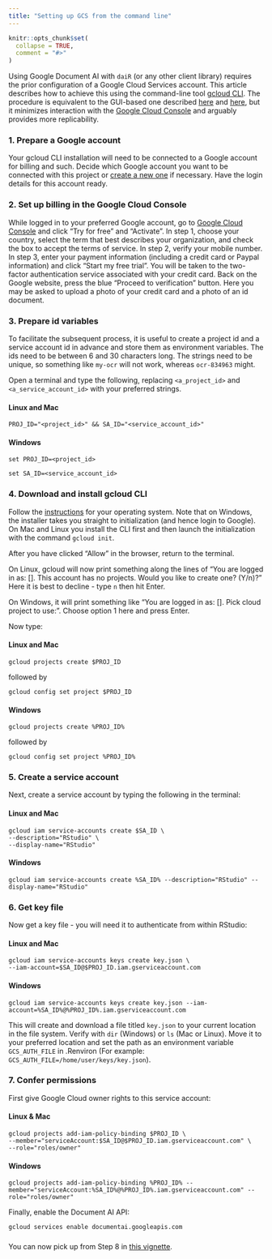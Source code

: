 ```yaml
---
title: "Setting up GCS from the command line"
---
```


```r
knitr::opts_chunk$set(
  collapse = TRUE,
  comment = "#>"
)
```

Using Google Document AI with `daiR` (or any other client library) requires the prior configuration of a Google Cloud Services account. This article describes how to achieve this using the command-line tool [gcloud CLI](https://cloud.google.com/sdk/gcloud/). The procedure is equivalent to the GUI-based one described [here](https://dair.info/articles/setting_up_google_storage.html) and [here](https://dair.info/articles/using_document_ai.html), but it minimizes interaction with the [Google Cloud Console](https://console.cloud.google.com) and arguably provides more replicability.

### 1. Prepare a Google account

Your gcloud CLI installation will need to be connected to a Google account for billing and such. Decide which Google account you want to be connected with this project or [create a new one](https://support.google.com/accounts/answer/27441?hl=en) if necessary. Have the login details for this account ready.

### 2. Set up billing in the Google Cloud Console

While logged in to your preferred Google account, go to [Google Cloud Console](https://console.cloud.google.com) and click "Try for free" and "Activate". In step 1, choose your country, select the term that best describes your organization, and check the box to accept the terms of service. In step 2, verify your mobile number. In step 3, enter your payment information (including a credit card or Paypal information) and click "Start my free trial". You will be taken to the two-factor authentication service associated with your credit card. Back on the Google website, press the blue "Proceed to verification" button. Here you may be asked to upload a photo of your credit card and a photo of an id document.

### 3. Prepare id variables

To facilitate the subsequent process, it is useful to create a project id and a service account id in advance and store them as environment variables. The ids need to be between 6 and 30 characters long. The strings need to be unique, so something like `my-ocr` will not work, whereas `ocr-834963` might. 

Open a terminal and type the following, replacing `<a_project_id>` and `<a_service_account_id>` with your preferred strings.

#### Linux and Mac 

```
PROJ_ID="<project_id>" && SA_ID="<service_account_id>"
```

#### Windows 

```
set PROJ_ID=<project_id>

set SA_ID=<service_account_id>
```

### 4. Download and install gcloud CLI

Follow the [instructions](https://cloud.google.com/sdk/docs/install) for your operating system. Note that on Windows, the installer takes you straight to initialization (and hence login to Google). On Mac and Linux you install the CLI first and then launch the initialization with the command `gcloud init`.  

After you have clicked "Allow" in the browser, return to the terminal.

On Linux, gcloud will now print something along the lines of "You are logged in as: [<YOUR_GMAIL_ADDRESS>]. This account has no projects. Would you like to create one? (Y/n)?" Here it is best to decline - type `n` then hit Enter.

On Windows, it will print something like "You are logged in as: [<YOUR_GMAIL_ADDRESS>]. Pick cloud project to use:". Choose option 1 here and press Enter. 

Now type: 

#### Linux and Mac
`gcloud projects create $PROJ_ID` 

followed by 

`gcloud config set project $PROJ_ID`

#### Windows
`gcloud projects create %PROJ_ID%`

followed by

`gcloud config set project %PROJ_ID%`

### 5. Create a service account

Next, create a service account by typing the following in the terminal:

#### Linux and Mac
```
gcloud iam service-accounts create $SA_ID \
--description="RStudio" \
--display-name="RStudio"
```

#### Windows
```
gcloud iam service-accounts create %SA_ID% --description="RStudio" --display-name="RStudio"
```

### 6. Get key file

Now get a key file - you will need it to authenticate from within RStudio:

#### Linux and Mac
```
gcloud iam service-accounts keys create key.json \
--iam-account=$SA_ID@$PROJ_ID.iam.gserviceaccount.com
```

#### Windows
```
gcloud iam service-accounts keys create key.json --iam-account=%SA_ID%@%PROJ_ID%.iam.gserviceaccount.com
```

This will create and download a file titled `key.json` to your current location in the file system. Verify with `dir` (Windows) or `ls` (Mac or Linux). Move it to your preferred location and set the path as an environment variable `GCS_AUTH_FILE` in .Renviron (For example: `GCS_AUTH_FILE=/home/user/keys/key.json`).

### 7. Confer permissions

First give Google Cloud owner rights to this service account:

#### Linux & Mac
```
gcloud projects add-iam-policy-binding $PROJ_ID \
--member="serviceAccount:$SA_ID@$PROJ_ID.iam.gserviceaccount.com" \
--role="roles/owner"
```

#### Windows 
```
gcloud projects add-iam-policy-binding %PROJ_ID% --member="serviceAccount:%SA_ID%@%PROJ_ID%.iam.gserviceaccount.com" --role="roles/owner"
```

Finally, enable the Document AI API:

`gcloud services enable documentai.googleapis.com`

###

You can now pick up from Step 8 in [this vignette](https://dair.info/articles/configuration.html).